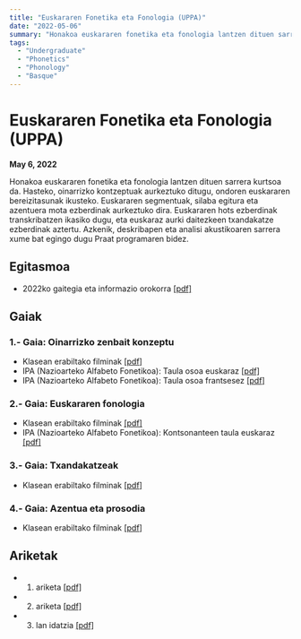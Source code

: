 ```yaml
---
title: "Euskararen Fonetika eta Fonologia (UPPA)"
date: "2022-05-06"
summary: "Honakoa euskararen fonetika eta fonologia lantzen dituen sarrera kurtsoa da. Hasteko, oinarrizko kontzeptuak aurkeztuko ditugu, ondoren euskararen bereizitasunak ikusteko. Euskararen segmentuak, silaba egitura eta azentuera mota ezberdinak aurkeztuko dira. Euskararen hots ezberdinak transkribatzen ikasiko dugu, eta euskaraz aurki daitezkeen txandakatze ezberdinak aztertu. Azkenik, deskribapen eta analisi akustikoaren sarrera xume bat egingo dugu Praat programaren bidez."
tags:
  - "Undergraduate"
  - "Phonetics"
  - "Phonology"
  - "Basque"
---
```


# Euskararen Fonetika eta Fonologia (UPPA)

**May 6, 2022**

Honakoa euskararen fonetika eta fonologia lantzen dituen sarrera kurtsoa da. Hasteko, oinarrizko kontzeptuak aurkeztuko ditugu, ondoren euskararen bereizitasunak ikusteko. Euskararen segmentuak, silaba egitura eta azentuera mota ezberdinak aurkeztuko dira. Euskararen hots ezberdinak transkribatzen ikasiko dugu, eta euskaraz aurki daitezkeen txandakatze ezberdinak aztertu. Azkenik, deskribapen eta analisi akustikoaren sarrera xume bat egingo dugu Praat programaren bidez.

## Egitasmoa

* 2022ko gaitegia eta informazio orokorra [[pdf]](/static/files/egitasmoa.pdf)

## Gaiak

### 1.- Gaia: Oinarrizko zenbait konzeptu

* Klasean erabiltako filminak [[pdf]](/static/files/1GAIA.pdf)
* IPA (Nazioarteko Alfabeto Fonetikoa): Taula osoa euskaraz [[pdf]](/static/files/IPA_Kiel_2021_full_eus.pdf)
* IPA (Nazioarteko Alfabeto Fonetikoa): Taula osoa frantsesez [[pdf]](/static/files/IPA_Kiel_2019_full_fra.pdf)

### 2.- Gaia: Euskararen fonologia

* Klasean erabiltako filminak [[pdf]](/static/files/2GAIA.pdf)
* IPA (Nazioarteko Alfabeto Fonetikoa): Kontsonanteen taula euskaraz [[pdf]](/static/files/KontsonanteakAFIrenArabera.pdf)

### 3.- Gaia: Txandakatzeak

* Klasean erabiltako filminak [[pdf]](/static/files/3GAIA.pdf)

### 4.- Gaia: Azentua eta prosodia

* Klasean erabiltako filminak [[pdf]](/static/files/4GAIA.pdf)

## Ariketak

* 1. ariketa [[pdf]](/static/files/ARIKETAK-1.pdf)
* 2. ariketa [[pdf]](/static/files/ARIKETAK-2.pdf)
* 3. lan idatzia [[pdf]](/static/files/AukeratzekoTestuak.pdf) 